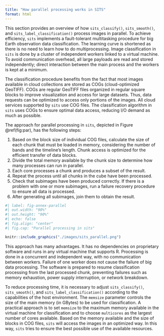 ```yaml
---
title: "How parallel processing works in SITS"
format: html
---
```

This section provides an overview of how `sits_classify()`, `sits_smooth()`, and `sits_label_classification()` process images in parallel. To achieve efficiency, `sits` implements a fault-tolerant multitasking procedure for big Earth observation data classification. The learning curve is shortened as there is no need to learn how to do multiprocessing. Image classification in `sits` is done by a cluster of independent workers linked to a virtual machine. To avoid communication overhead, all large payloads are read and stored independently; direct interaction between the main process and the workers is kept at a minimum. 

The classification procedure benefits from the fact that most images available in cloud collections are stored as COGs (cloud-optimized GeoTIFF). COGs are regular GeoTIFF files organized in regular square blocks to improve visualization and access for large datasets. Thus, data requests can be optimized to access only portions of the images. All cloud services supported by `sits` use COG files. The classification algorithm in `sits` uses COGs to ensure optimal data access, reducing I/O demand as much as possible.

The approach for parallel processing in `sits`, depicted in Figure \@ref(fig:par), has the following steps:

1. Based on the block size of individual COG files, calculate the size of each chunk that must be loaded in memory, considering the number of bands and the timeline's length. Chunk access is optimized for the efficient transfer of data blocks.
2. Divide the total memory available by the chunk size to determine how many processes can run in parallel. 
3. Each core processes a chunk and produces a subset of the result.
4. Repeat the process until all chunks in the cube have been processed.
5. Check that subimages have been produced correctly. If there is a problem with one or more subimages, run a failure recovery procedure to ensure all data is processed.
6. After generating all subimages, join them to obtain the result.

```r
#| label: fig-annex-parallel
#| out.width: "90%"
#| out.height: "90%"
#| echo: false
#| fig.align: "center"
#| fig.cap: "Parallel processing in sits"

knitr::include_graphics("./images/sits_parallel.png")
```

This approach has many advantages. It has no dependencies on proprietary software and runs in any virtual machine that supports R. Processing is done in a concurrent and independent way, with no communication between workers. Failure of one worker does not cause the failure of big data processing. The software is prepared to resume classification processing from the last processed chunk, preventing failures such as memory exhaustion, power supply interruption, or network breakdown. 

To reduce processing time, it is necessary to adjust `sits_classify()`, `sits_smooth()`, and `sits_label_classification()`  according to the capabilities of the host environment. The `memsize` parameter controls the size of the main memory (in GBytes) to be used for classification. A practical approach is to set `memsize` to the maximum memory available in the virtual machine for classification and to choose `multicores` as the largest number of cores available. Based on the memory available and the size of blocks in COG files, `sits` will access the images in an optimized way. In this way, `sits` tries to ensure the best possible use of the available resources. 

